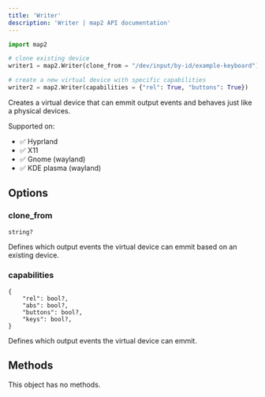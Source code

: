 ```yaml
---
title: 'Writer'
description: 'Writer | map2 API documentation'
---
```



```python
import map2

# clone existing device
writer1 = map2.Writer(clone_from = "/dev/input/by-id/example-keyboard")

# create a new virtual device with specific capabilities
writer2 = map2.Writer(capabilities = {"rel": True, "buttons": True})
```


Creates a virtual device that can emmit output events and behaves just like
a physical devices.


Supported on:
- ✅ Hyprland
- ✅ X11
- ✅ Gnome (wayland)
- ✅ KDE plasma (wayland)


## Options


### clone_from

```
string?
```

Defines which output events the virtual device can emmit based on an existing device.


### capabilities

```
{
    "rel": bool?,
    "abs": bool?,
    "buttons": bool?,
    "keys": bool?,
}
```

Defines which output events the virtual device can emmit.


## Methods

This object has no methods.
